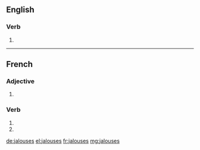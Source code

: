 {{also|jalousés}}
==English==

===Verb===
{{head|en|verb form}}

# {{en-third-person singular of|jalouse}}

----

==French==

===Adjective===
{{fr-adj-form}}

# {{feminine plural of|jaloux|lang=fr}}

===Verb===
{{fr-verb-form}}

# {{inflection of|jalouser||2|s|pres|indc|lang=fr}}
# {{inflection of|jalouser||2|s|pres|subj|lang=fr}}

[[de:jalouses]]
[[el:jalouses]]
[[fr:jalouses]]
[[mg:jalouses]]